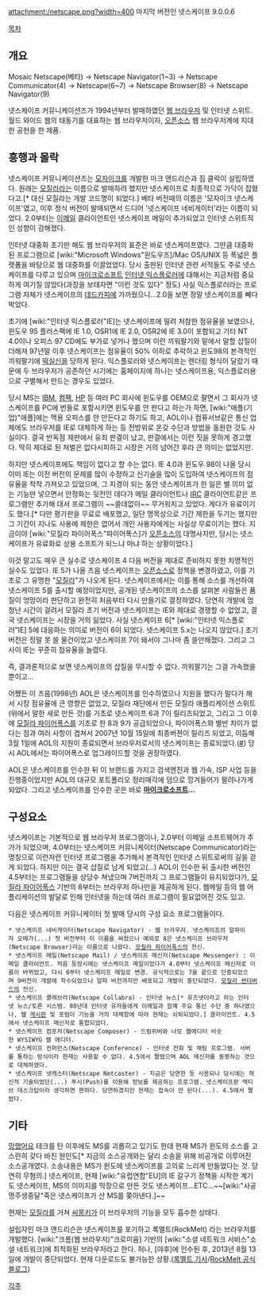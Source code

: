 attachment:/netscape.png?width=400
마지막 버전인 넷스케이프 9.0.0.6

[[목차]]
== 개요 ==
Mosaic Netscape(베타) → Netscape Navigator(1~3) → Netscape Communicator(4) → Netscape(6~7) → Netscape Browser(8) → Netscape Navigator(9)

넷스케이프 커뮤니케이션즈가 1994년부터 발매하였던 [[웹 브라우저]] 및 인터넷 스위트. 월드 와이드 웹의 태동기를 대표하는 웹 브라우저이자, [[오픈소스]] 웹 브라우저계에 지대한 공헌을 한 제품.

== 흥행과 몰락 ==
넷스케이프 커뮤니케이션즈는 [[모자이크]]를 개발한 마크 앤드리슨과 짐 클락이 설립하였다. 원래는 [[모질라]]라는 이름으로 발매하려 했지만 넷스케이프로 최종적으로 가닥이 잡혔다고.[* 대신 모질라는 개발 코드명이 되었다.] 베타 버전때의 이름은 '모자이크 넷스케이프'였고, 이후 정식 버전이 발매되면서 드디어 '넷스케이프 네비게이터'라는 이름이 되었다. 2.0부터는 [[이메일]] 클라이언트인 넷스케이프 메일이 추가되었고 인터넷 스위트적인 성향이 강해졌다.

인터넷 대중화 초기만 해도 웹 브라우저의 표준은 바로 넷스케이프였다. 그만큼 대중화된 프로그램으로 [wiki:"Microsoft Windows"윈도우즈]/Mac OS/UNIX 등 폭넓은 플랫폼을 바탕으로 웹 대중화를 이끌었었다. 당시 출판된 인터넷 관련 서적들도 주로 넷스케이프를 다루고 있으며 [[마이크로소프트]] [[인터넷 익스플로러]]에 대해서는 지금처럼 중요하게 여기질 않았다(과장을 보태자면 "이런 것도 있다" 정도) 사실 익스플로러라는 프로그램 자체가 넷스케이프의 [[데드카피]]에 가까웠으니…2.0을 보면 정말 넷스케이프를 빼다박았다.

초기에 [wiki:"인터넷 익스플로러"IE]는 넷스케이프에 밀려 처참한 점유율을 보였으나, 윈도우 95 플러스팩에 IE 1.0, OSR1에 IE 2.0, OSR2에 IE 3.0이 포함되고 기타 NT 4.0이나 오피스 97 CD에도 부가로 넣거나 했으며 이런 끼워팔기와 밑에서 말할 삽질이 더해져 97년말 이후 넷스케이프는 점유율이 50% 이하로 추락하고 윈도98의 본격적인 끼워팔기에 [[떡실신]]을 당하게 된다. 익스플로러와 넷스케이프는 렌더링 형식이 달랐기 때문에 두 브라우저가 공존하던 시기에는 홈페이지에 하나는 넷스케이프용, 익스플로러용으로 구별해서 만드는 경우도 있었다.

당시 MS는 [[IBM]], [[컴팩]], [[HP]] 등 여러 PC 회사에 윈도우를 OEM으로 팔면서 그 회사가 넷스케이프를 PC에 번들로 포함시키면 윈도우를 안 판다고 하는가 하면, [wiki:"애플(기업)"애플]에는 맥용 오피스를 안 만든다고 하기도 하고, AOL이나 컴퓨서브같은 통신 업체에도 브라우저를 IE로 대체하게 하는 등 전방위로 온갖 수단과 방법을 동원한 것도 사실이다. 결국 반독점 재판에서 유죄 판결이 났고, 판결에서는 이런 짓을 못하게 경고했다. 딱히 제대로 된 처벌은 없다시피하고 시장은 거의 넘어간 후라 큰 의미는 없었지만.

하지만 넷스케이프에도 책임이 없다고 할 수는 없다. IE 4.0과 윈도우 98이 나올 당시 이미 IE는 이전 버전의 문제를 많이 수정하고 신기술을 많이 도입하여 넷스케이프의 점유율을 착착 가져오고 있었으며, 그 지경이 되는 동안 넷스케이프가 한 일은 별 의미 없는 기능만 넣으면서 안정화는 뒷전인 데다가 메일 클라이언트나 [[IRC]] 클라이언트같은 프로그램만 추가해 대서 프로그램이 ~~쓸데없이~~ 무거워지고 있었다. 게다가 유료이기도 했다.[* 다만 평가판을 무료로 배포했고, 일단 명목상으로 기간 제한을 두기는 했지만 그 기간이 지나도 사용에 제한은 없어서 개인 사용자에게는 사실상 무료이기는 했다. 지금이야 [wiki:"모질라 파이어폭스"파이어폭스]가 [[오픈소스]]의 대명사지만, 당시는 넷스케이프가 유료화로 상용 소프트가 되느냐 마냐 하는 상황이었다.]

이것 말고도 매우 큰 실수로 넷스케이프 4 다음 버전을 제대로 준비하지 못한 치명적인 실수도 있었다. IE 5가 나올 즈음 넷스케이프는 [[오픈소스]]로 정책을 변경하였고, 이를 기초로 그 유명한 "[[모질라]]"가 나오게 된다. 넷스케이프에서는 이를 통해 소스를 개선하여 넷스케이프 5를 출시할 예정이었지만, 공개된 넷스케이프의 소스를 살펴본 사람들은 품질이 엉망이라 판단하고 완전히 처음부터 다시 만들기로 결정하였다. 당연히 개발에 엄청난 시간이 걸려서 모질라 초기 버전과 넷스케이프는 IE와 제대로 경쟁할 수 없었고, 결국 넷스케이프는 시장을 거의 잃었다. 사실 넷스케이프 6[* [wiki:"인터넷 익스플로러"IE] 5에 대응하는 의미로 버전이 6이 되었다. 넷스케이프 5.x는 나오지 않았다.] 초기 버전은 정말 못 쓸 물건이었고 넷스케이프 7이 돼서야 그나마 좀 쓸만해졌다. 그리고 그 사이 IE는 꾸준히 점유율을 늘렸다.

즉, 결과론적으로 보면 넷스케이프의 삽질을 무시할 수 없다. 끼워팔기는 그걸 가속했을 뿐이고…

어쨌든 이 즈음(1998년) AOL은 넷스케이프를 인수하였으나 지원을 했다가 말다가 해서 시장 점유율에 큰 영향은 없었고, 모질라 재단에서 만든 모질라 애플리케이션 스위트(위에서 말한 새로 만든 것)를 기초로 넷스케이프 6과 7이 릴리즈되었고, 그리고 그 이후에 [[모질라 파이어폭스]]를 기초로 한 8과 9가 공급되었으나, 파이어폭스와 별반 차이가 없다는 점과 여러 사항이 겹쳐서 2007년 10월 15일에 최종버젼이 릴리즈 되었고, 이듬해 3월 1일에 AOL의 지원이 종료되면서 브라우저로서의 넷스케이프는 종료되었다.([http://browser.netscape.com/ #]) 당시 AOL에서는 파이어폭스로 업그레이드할 것을 권장하였다.

AOL은 넷스케이프를 인수한 뒤 이 브랜드를 가지고 검색엔진과 웹 가속, ISP 사업 등을 진행중이었지만 AOL의 대규모 포트폴리오 정리매각에 덤으로 낑겨들어가 팔려나가게 되었다. 그리고 넷스케이프를 인수한 곳은 바로 '''[http://gizmodo.com/5900436/ 마이크로소프트]…'''

== 구성요소 ==
넷스케이프는 기본적으로 웹 브라우저 프로그램이나, 2.0부터 이메일 소프트웨어가 추가가 되었으며, 4.0부터는 넷스케이프 커뮤니케이터(Netscape Communicator)라는 명칭으로 이런저런 인터넷 프로그램을 추가해서 본격적인 인터넷 스위트로써의 길을 걷게 되었다. 하지만 이는 결국 삽질로 남게 되었고(...) AOL이 인수한 뒤 출시한 버전인 4.5부터는 프로그램들을 상당수 쳐냈으며 7버전까지 그 프로그램들이 유지되었다가, [[모질라 파이어폭스]] 기반의 8부터는 브라우저 하나만을 제공하게 된다. 웹메일 등의 웹 어플리케이션의 발달로 인해 인터넷을 하는데 여러 프로그램이 필요없어진 것도 있고.

다음은 넷스케이프 커뮤니케이터 첫 발매 당시의 구성 요소 프로그램들이다.
 * 넷스케이프 네비게이터(Netscape Navigator) - 웹 브라우저. 넷스케이프의 알파이자 오메가(...) 첫 버전부터 이 이름을 써왔으나 예외로 8은 넷스케이프 브라우저(Netscape Browser)라는 이름으로 나왔다. [[모질라 파이어폭스]]의 전신.
 * 넷스케이프 메일(Netscape Mail) / 넷스케이프 메신저(Netscape Messenger) : 이메일 클라이언트. 처음 등장시에는 넷스케이프 메일이었다가 4.0부터 넷스케이프 메신저로 이름이 바뀌었고, 다시 6부터 넷스케이프 메일로 변경. 공식적으로는 7을 끝으로 단종되었으며 9버전이 개발에 착수되었으나 알파 버전까지만 배포되고 개발이 중단되었다. [[모질라 썬더버드]]의 전신.
 * 넷스케이프 콜래브라(Netscape Collabra) - 인터넷 뉴스[* 유즈넷이라고 하는 인터넷 뉴스/토론 시스템. 80년대 인터넷 유저들에게 이메일과 함꼐 주요 통신 수단 중 하나였으나, 웹 [[게시판]] 및 포럼이 기능을 거의 대체함에 따라 현재는 쇠퇴되었다.] 클라이언트. 4.5에서 넷스케이프 메신저로 통합되었다.
 * 넷스케이프 컴포저(Netscape Composer) - 드림위버와 나모 웹에디터 비슷한 WYSIWYG 웹 에디터.
 * 넷스케이프 컨퍼런스(Netscape Conference) - 인터넷 전화 및 채팅 프로그램. 서버를 통하는 방식이라 현재는 사용할 수 없다. 4.5에서 짤렸으며 AOL 메신저를 동봉하는 것으로 대체하였다.
 * 넷스케이프 넷캐스터(Netscape Netcaster) - 지금은 당연한 듯 사용되나 당시에는 혁신적 기술이었던(...) 푸시(Push)를 이용해 정보를 제공하는 프로그램. 넷스케이프판 액티브 데스크탑이라 생각하면 편하다. 당연하겠지만 현재는 접속이 안 된다(...). 4.5에서 짤렸다.

== 기타 ==
[[망했어요]] 테크를 탄 이후에도 MS를 괴롭히고 있기도 한데 현재 MS가 윈도의 소스를 고스란히 갖다 바친 원인도[* 지금의 소스공개와는 달리 소송을 위해 비공개로 이루어진 소스공개였다. 소송내용은 MS가 윈도에 넷스케이프를 고의로 느리게 만들었다는 것. 당연히 무혐의.] 넷스케이프, 현재 [wiki:"유럽연합"EU]의 IE 갈구기 정책을 시작한 계기도 넷스케이프, MS의 이미지를 막장으로 만든 것도 넷스케이프…ETC…~~[wiki:"사공명주생중달"죽은 넷스케이프가 산 MS를 쫒아낸다.]~~

현재는 [[모질라]]를 거쳐 [[씨몽키]]가 이 브라우저의 기능을 모두 흡수한 상태다.

설립자인 마크 앤드리슨은 넷스케이프를 포기하고 록멜트(RockMelt) 라는 브라우저를 개발했다. [wiki:"크롬(웹 브라우저)"크로미움] 기반의 [wiki:"소셜 네트워크 서비스"소셜 네트워크]에 최적화된 브라우저라고 한다. 허나, [야후]에 인수된 후, 2013년 8월 13일에 개발이 중단되었다. 현재 다운로드도 불가능한 상황.([http://www.idg.co.kr/newscenter/common/newCommonView.do?newsId=63189 록멜트 기사]/[http://blog.rockmelt.com/ RockMelt 공식 블로그])

[[각주]]
